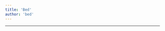 ```yaml
---
title: 'Bed'
author: 'bed'
---
```


---

<CharacterInfo
    name='Bed'
    image='/assets/icons/otom/wiki media/chars/bed.png' 
    caption='por que você não vai jogar baseball?'
    icon='/assets/icons/otom/wiki media/icons/Bed.png'
    nickname='N/A'
    pronouns='ele/dele'
    species='Cama'
    voice='Diamondy'
    hobbies='N/A'
/>